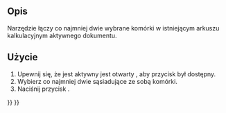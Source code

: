 <languages/>

{{Docnav/pl
|[[Spreadsheet_Export/pl|Eksport]]
|[[Spreadsheet_SplitCell/pl|Podziel komórkę]]
|[[Spreadsheet_Workbench/pl|środowisko pracy Arkusz Kalkulacyjny]]
|IconL=Spreadsheet_Export.svg
|IconR=Spreadsheet_SplitCell.svg
|IconC=Workbench_Spreadsheet.svg
}}

{{GuiCommand/pl
|Name=Spreadsheet MergeCells
|Name/pl=Arkusz Kalkulacyjny: Połącz komórki
|MenuLocation=Arkusz kalkulacyjny → Połącz komórki
|Workbenches=[[Spreadsheet_Workbench/pl|Arkusz Kalkulacyjny]]
|Version=0.17
}}

<span id="Description"></span>
==Opis==

<div class="mw-translate-fuzzy">
Narzędzie {{Button|[[File:Spreadsheet_MergeCells.svg|16px]] [[Spreadsheet_MergeCells/pl|Połącz komórki]]}} łączy co najmniej dwie wybrane komórki w istniejącym arkuszu kalkulacyjnym aktywnego dokumentu.
</div>

<span id="Usage"></span>
==Użycie==

<div class="mw-translate-fuzzy">
# Upewnij się, że jest aktywny jest otwarty {{Button|[[File:Spreadsheet_CreateSheet.svg|16px]] [[Spreadsheet_CreateSheet/pl|arkusz kalkulacyjny]]}}, aby przycisk był dostępny.
# Wybierz co najmniej dwie sąsiadujące ze sobą komórki.
# Naciśnij przycisk {{Button|[[File:Spreadsheet_MergeCells.svg|16px]] [[Spreadsheet_MergeCells/pl|Połącz komórki]]}}.
</div>


{{Docnav/pl
|[[Spreadsheet_Export/pl|Eksport]]
|[[Spreadsheet_SplitCell/pl|Podziel komórkę]]
|[[Spreadsheet_Workbench/pl|środowisko pracy Arkusz Kalkulacyjny]]
|IconL=Spreadsheet_Export.svg
|IconR=Spreadsheet_SplitCell.svg
|IconC=Workbench_Spreadsheet.svg
}}

{{Spreadsheet_Tools_navi{{#translation:}}}}
{{Userdocnavi{{#translation:}}}}